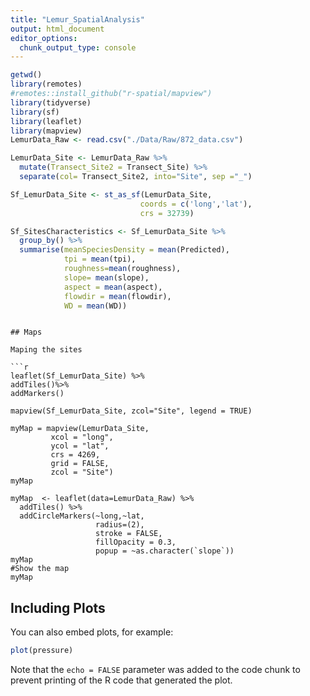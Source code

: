 ```yaml
---
title: "Lemur_SpatialAnalysis"
output: html_document
editor_options:
  chunk_output_type: console
---
```


```r

getwd()
library(remotes)
#remotes::install_github("r-spatial/mapview")
library(tidyverse)
library(sf)
library(leaflet)
library(mapview)
LemurData_Raw <- read.csv("./Data/Raw/872_data.csv")
```
```r
LemurData_Site <- LemurData_Raw %>%
  mutate(Transect_Site2 = Transect_Site) %>%
  separate(col= Transect_Site2, into="Site", sep ="_")

Sf_LemurData_Site <- st_as_sf(LemurData_Site,
                             coords = c('long','lat'),
                             crs = 32739)

Sf_SitesCharacteristics <- Sf_LemurData_Site %>%
  group_by() %>%
  summarise(meanSpeciesDensity = mean(Predicted),
            tpi = mean(tpi),
            roughness=mean(roughness),
            slope= mean(slope),
            aspect = mean(aspect),
            flowdir = mean(flowdir),
            WD = mean(WD))
```

 
```

## Maps

Maping the sites

```r
leaflet(Sf_LemurData_Site) %>%
addTiles()%>%
addMarkers()

mapview(Sf_LemurData_Site, zcol="Site", legend = TRUE)

myMap = mapview(LemurData_Site,
         xcol = "long",
         ycol = "lat", 
         crs = 4269, 
         grid = FALSE,
         zcol = "Site")
myMap

myMap  <- leaflet(data=LemurData_Raw) %>% 
  addTiles() %>% 
  addCircleMarkers(~long,~lat,
                   radius=(2),
                   stroke = FALSE, 
                   fillOpacity = 0.3,
                   popup = ~as.character(`slope`))
myMap
#Show the map
myMap

```

## Including Plots

You can also embed plots, for example:

```r
plot(pressure)
```

Note that the `echo = FALSE` parameter was added to the code chunk to prevent printing of the R code that generated the plot.
